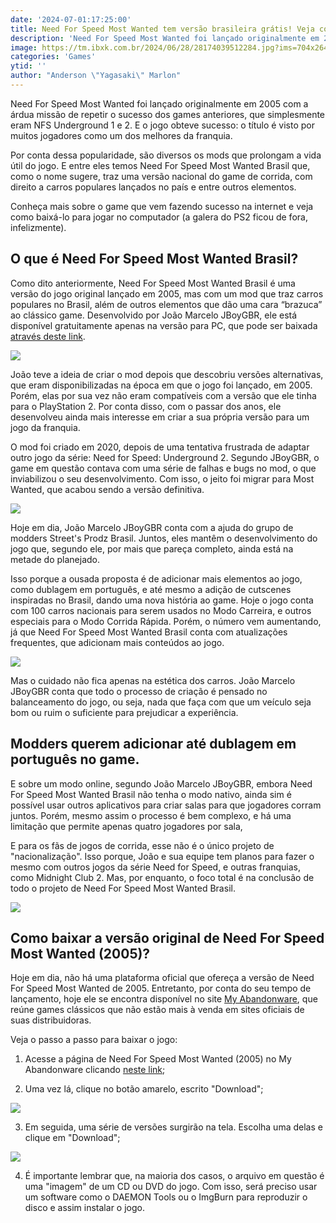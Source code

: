 ```yaml
---
date: '2024-07-01:17:25:00'
title: Need For Speed Most Wanted tem versão brasileira grátis! Veja como jogar
description: 'Need For Speed Most Wanted foi lançado originalmente em 2005 com a árdua missão de repetir o sucesso dos games anteriores, que simplesmente eram NFS Underground 1 e 2. E o jogo obteve sucesso: o título é visto por muitos jogadores como um dos melhores da franquia.'
image: https://tm.ibxk.com.br/2024/06/28/28174039512284.jpg?ims=704x264
categories: 'Games'
ytid: ''
author: "Anderson \"Yagasaki\" Marlon"
---
```


Need For Speed Most Wanted foi lançado originalmente em 2005 com a árdua missão de repetir o sucesso dos games anteriores, que simplesmente eram NFS Underground 1 e 2. E o jogo obteve sucesso: o título é visto por muitos jogadores como um dos melhores da franquia.

Por conta dessa popularidade, são diversos os mods que prolongam a vida útil do jogo. E entre eles temos Need For Speed Most Wanted Brasil que, como o nome sugere, traz uma versão nacional do game de corrida, com direito a carros populares lançados no país e entre outros elementos. 

Conheça mais sobre o game que vem fazendo sucesso na internet e veja como baixá-lo para jogar no computador (a galera do PS2 ficou de fora, infelizmente).

## O que é Need For Speed Most Wanted Brasil?
Como dito anteriormente, Need For Speed Most Wanted Brasil é uma versão do jogo original lançado em 2005, mas com um mod que traz carros populares no Brasil, além de outros elementos que dão uma cara “brazuca” ao clássico game. Desenvolvido por João Marcelo JBoyGBR, ele está disponível gratuitamente apenas na versão para PC, que pode ser baixada [através deste link](https://drive.google.com/file/d/1J5xwMqNSx0rirTQvMp2afk87kk4nIsws/view).

![](https://img.ibxk.com.br/2024/06/25/25182903298300.jpg?ims=704x)

João teve a ideia de criar o mod depois que descobriu versões alternativas, que eram disponibilizadas na época em que o jogo foi lançado, em 2005. Porém, elas por sua vez não eram compatíveis com a versão que ele tinha para o PlayStation 2. Por conta disso, com o passar dos anos, ele desenvolveu ainda mais interesse em criar a sua própria versão para um jogo da franquia.

O mod foi criado em 2020, depois de uma tentativa frustrada de adaptar outro jogo da série: Need for Speed: Underground 2. Segundo JBoyGBR, o game em questão contava com uma série de falhas e bugs no mod, o que inviabilizou o seu desenvolvimento. Com isso, o jeito foi migrar para Most Wanted, que acabou sendo a versão definitiva.

![](https://img.ibxk.com.br/2024/06/25/25183751837312.jpg?ims=704x)

Hoje em dia, João Marcelo JBoyGBR conta com a ajuda do grupo de modders Street's Prodz Brasil. Juntos, eles mantêm o desenvolvimento do jogo que, segundo ele, por mais que pareça completo, ainda está na metade do planejado.

Isso porque a ousada proposta é de adicionar mais elementos ao jogo, como dublagem em português, e até mesmo a adição de cutscenes inspiradas no Brasil, dando uma nova história ao game. Hoje o jogo conta com 100 carros nacionais para serem usados no Modo Carreira, e outros especiais para o Modo Corrida Rápida. Porém, o número vem aumentando, já que Need For Speed Most Wanted Brasil conta com atualizações frequentes, que adicionam mais conteúdos ao jogo.

![](https://img.ibxk.com.br/2024/06/25/25183553538305.jpg?ims=704x)

Mas o cuidado não fica apenas na estética dos carros. João Marcelo JBoyGBR conta que todo o processo de criação é pensado no balanceamento do jogo, ou seja, nada que faça com que um veículo seja bom ou ruim o suficiente para prejudicar a experiência.

## Modders querem adicionar até dublagem em português no game.

E sobre um modo online, segundo João Marcelo JBoyGBR, embora Need For Speed Most Wanted Brasil não tenha o modo nativo, ainda sim é possível usar outros aplicativos para criar salas para que jogadores corram juntos. Porém, mesmo assim o processo é bem complexo, e há uma limitação que permite apenas quatro jogadores por sala,

E para os fãs de jogos de corrida, esse não é o único projeto de "nacionalização". Isso porque, João e sua equipe tem planos para fazer o mesmo com outros jogos da série Need for Speed, e outras franquias, como Midnight Club 2. Mas, por enquanto, o foco total é na conclusão de todo o projeto de Need For Speed Most Wanted Brasil.

![](https://img.ibxk.com.br/2024/06/25/25183637649306.jpg?ims=704x)

## Como baixar a versão original de Need For Speed Most Wanted (2005)?
Hoje em dia, não há uma plataforma oficial que ofereça a versão de Need For Speed Most Wanted de 2005. Entretanto, por conta do seu tempo de lançamento, hoje ele se encontra disponível no site [My Abandonware](https://www.myabandonware.com/), que reúne games clássicos que não estão mais à venda em sites oficiais de suas distribuidoras.

Veja o passo a passo para baixar o jogo:

1. Acesse a página de Need For Speed Most Wanted (2005) no My Abandonware clicando [neste link](https://www.myabandonware.com/game/need-for-speed-most-wanted-i4m#download);

2. Uma vez lá, clique no botão amarelo, escrito "Download";

![](https://img.ibxk.com.br/2024/06/25/25134412493180.jpg?ims=704x)

3. Em seguida, uma série de versões surgirão na tela. Escolha uma delas e clique em "Download";

![](https://img.ibxk.com.br/2024/06/25/25134508336181.jpg?ims=704x)

4. É importante lembrar que, na maioria dos casos, o arquivo em questão é uma "imagem" de um CD ou DVD do jogo. Com isso, será preciso usar um software como o DAEMON Tools ou o ImgBurn para reproduzir o disco e assim instalar o jogo. 